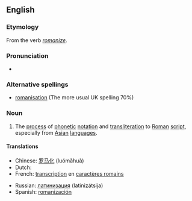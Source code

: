 {{wikipedia}}
{{see|romanisation}}
==English==

===Etymology===
From the verb ''[[romanize]]''.

===Pronunciation===
* {{audio|en-us-Romanization.ogg|Audio (US)}}

===Alternative spellings===
* [[romanisation]] (The more usual UK spelling 70%)

===Noun===
{{en-noun}}

# The [[process]] of [[phonetic]] [[notation]] and [[transliteration]] to [[Roman]] [[script]], especially from [[Asian]] [[language]]s.

====Translations====
{{trans-top|process of phonetic notation and transliteration to Roman script}}
*Chinese: [[罗马化]] (luómǎhuà)
*Dutch: {{t|nl|romanisatie|f}}
*French: [[transcription]] en [[caractère romain|caractères romains]]
{{trans-mid}}
*Russian: [[латинизация]] (latinizátsija) {{f}}
*Spanish: [[romanización]] {{f}}
{{trans-bottom}}